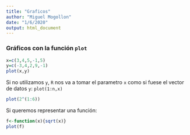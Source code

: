 ```yaml
---
title: "Graficos"
author: "Miguel Mogollon"
date: "1/6/2020"
output: html_document
---
```

### Gráficos con la función `plot`

```r
x=c(3,4,5,-1,5)
y=c(-3,4,2,9,-1)
plot(x,y)
```

Si no utilizamos `y`, `R` nos va a tomar el parametro `x` como si fuese el vector de datos `y`: `plot(1:n,x)` 

```r
plot(2^(1:6))
```

Si queremos representar una función:

```r
f<-function(x){sqrt(x)}
plot(f)
```



